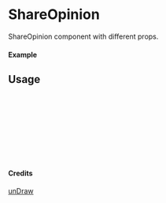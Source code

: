 
<Meta of={ShareOpinion} title="unDraw/ShareOpinion" />

# ShareOpinion

ShareOpinion component with different props.

#### Example

<Canvas of={ShareOpinion.Primary} />

## Usage

```ts
import { ShareOpinion } from "yadl-ui";

const Example = () => {
  return (
      <ShareOpinion />
  );
};

export default Example;
```

#### Credits
[unDraw](https://undraw.co/illustrations)
